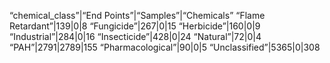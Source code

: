 "chemical_class"|"End Points"|"Samples"|"Chemicals"
"Flame Retardant"|139|0|8
"Fungicide"|267|0|15
"Herbicide"|160|0|9
"Industrial"|284|0|16
"Insecticide"|428|0|24
"Natural"|72|0|4
"PAH"|2791|2789|155
"Pharmacological"|90|0|5
"Unclassified"|5365|0|308
